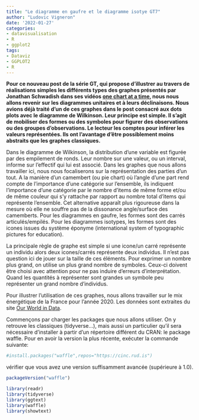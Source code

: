```yaml
---
title: "Le diagramme en gaufre et le diagramme isotye GT7"
author: "Ludovic Vigneron"
date: '2022-01-27'
categories:
- datavisualisation
- R
- ggplot2
tags:
- Dataviz
- GGPLOT2
- R
---
```


**Pour ce nouveau post de la série GT, qui propose d'illustrer au travers de réalisations simples les différents types des graphes présentés par Jonathan Schwadish dans ses vidéos [one chart at a time](https://www.youtube.com/playlist?list=PLfv89tPxlTiVIrwuSBCISiBaGSH1CJR5-), nous nous allons revenir sur les diagrammes unitaires et à leurs déclinaisons. Nous avions déjà traité d'un de ces graphes dans le post consacré aux dots plots avec le diagramme de Wilkinson. Leur principe est simple. Il s'agit de mobiliser des formes ou des symboles pour figurer des observations ou des groupes d'observations. Le lecteur les comptes pour inférer les valeurs représentées. Ils ont l'avantage d'être possiblement moins abstraits que les graphes classiques.**

Dans le diagramme de Wilkinson, la distribution d'une variable est figurée par des empilement de ronds. Leur nombre sur une valeur, ou un interval, informe sur l'effectif qui lui est associé. Dans les graphes que nous allons travailler ici, nous nous focaliserons sur la représentation des parties d'un tout. A la manière d'un camembert (ou pie chart) où l'angle d'une part rend compte de l'importance d'une catégorie sur l'ensemble, ils indiquent l'importance d'une catégorie par le nombre d'items de même forme et/ou de même couleur qui s'y rattache par rapport au nombre total d'items qui représente l'ensemble. Cet alternative apparaît plus rigoureuse dans la mesure où elle ne souffre pas de la dissonance angle/surface des camemberts. Pour les diagrammes en gaufre, les formes sont des carrés articulés/empilés. Pour les diagrammes isotypes, les formes sont des icones issues du système éponyme (international system of typographic pictures for education).

La principale règle de graphe est simple si une icone/un carré représente un individu alors deux icones/carrés représente deux individus. Il n'est pas question ici de jouer sur la taille de ces éléments. Pour exprimer un nombre plus grand, on utilise un plus grand nombre de symboles. Ceux-ci doivent être choisi avec attention pour ne pas induire d'erreurs d'interprétation. Quand les quantités à représenter sont grandes un symbole peu représenter un grand nombre d'individus.

Pour illustrer l'utilisation de ces graphes, nous allons travailler sur le mix énergétique de la France pour l'année 2020. Les données sont extraites du site [Our World in Data](https://ourworldindata.org/grapher/primary-sub-energy-source).

Commençons par charger les packages que nous allons utiliser. On y retrouve les classiques (tidyverse...), mais aussi un particulier qu'il sera nécessaire d'installer à partir d'un répertoire différent du CRAN: le package waffle. Pour en avoir la version la plus récente, exécuter la commande suivante:

```r
#install.packages("waffle",repos="https://cinc.rud.is")
```

vérifier que vous avez une version suffisamment avancée (supérieure à 1.0).

```r
packageVersion("waffle")
```


```r
library(readr)
library(tidyverse)
library(ggtext)
library(waffle)
library(showtext)
```













